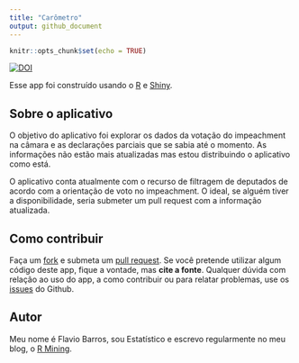 ```yaml
---
title: "Carômetro"
output: github_document
---
```


```r
knitr::opts_chunk$set(echo = TRUE)
```

[![DOI](https://zenodo.org/badge/69086309.svg)](https://zenodo.org/badge/latestdoi/69086309)

Esse app foi construído usando o <a href="http://www.r-project.org/" target="_blank">R</a> e <a href="http://shiny.rstudio.com/" target="_blank">Shiny</a>.

## Sobre o aplicativo

O objetivo do aplicativo foi explorar os dados da votação do impeachment na câmara e as declarações parciais que se sabia até o momento. As informações não estão mais atualizadas mas estou distribuindo o aplicativo como está.

O aplicativo conta atualmente com o recurso de filtragem de deputados de acordo com a orientação de voto no impeachment. O ideal, se alguém tiver a disponibilidade, seria submeter um pull request com a informação atualizada.

## Como contribuir

Faça um [fork](https://github.com/flaviobarros/carometro#fork-destination-box) e submeta um [pull request](https://github.com/flaviobarros/carometro/pull/new/master). Se você pretende utilizar algum código deste app, fique a vontade, mas **cite a fonte**. Qualquer dúvida com relação ao uso do app, a como contribuir ou para relatar problemas, use os [issues](https://github.com/flaviobarros/carometro/issues) do Github.

## Autor
Meu nome é Flavio Barros, sou Estatístico e escrevo regularmente no meu blog, o [R Mining](www.rmining.net).  
